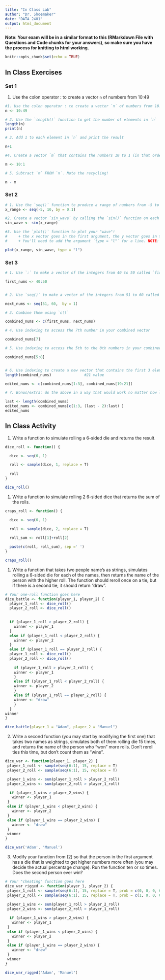 ```yaml
---
title: "In Class Lab"
author: "Dr. Shoemaker"
date: "DATA 2401"
output: html_document
---
```


**Note: Your exam will be in a similar format to this (RMarkdown File with Questions and Code chunks for your answers), so make sure you have the process for knitting to html working.**

```r
knitr::opts_chunk$set(echo = TRUE)
```

## In Class Exercises

### Set 1

1.  Use the colon operator : to create a vector `n` of numbers from 10:49

```r

#1. Use the colon operator : to create a vector `n` of numbers from 10:49
n <- 10:49

# 2. Use the `length()` function to get the number of elements in `n`
length(n)
print(n)

# 3. Add 1 to each element in `n` and print the result

n+1

#4. Create a vector `m` that contains the numbers 10 to 1 (in that order), in two different ways, neither of which is just typing "10, 9 , 8 ...".  Hint: use one of the helper functions we learned.

m <- 10:1

# 5. Subtract `m` FROM `n`. Note the recycling!

n - m
```

### Set 2

```r
# 1. Use the `seq()` function to produce a range of numbers from -5 to 10 in `0.1` increments. Store it in a variable `x_range`
x_range <- seq(-5, 10, by = 0.1)

#2. Create a vector `sin_wave` by calling the `sin()` function on each element in `x_range`.
sin_wave <- sin(x_range)

#3. Use the `plot()` function to plot your "wave"!
#     + the x vector goes in the first argument, the y vector goes in the second argument
#     + You'll need to add the argument `type = "l"` for a line. NOTE: That is a lower case "L", not a 1. 

plot(x_range, sin_wave, type = "l")

```

### Set 3

```r
# 1. Use `:` to make a vector of the integers from 40 to 50 called `first_nums`

first_nums <- 40:50


# 2. Use `seq()` to make a vector of the integers from 51 to 60 called `next_nums`

next_nums <- seq(51, 60,  by = 1)

# 3. Combine them using `c()`

combined_nums <- c(first_nums, next_nums)

# 4. Use indexing to access the 7th number in your combined vector

combined_nums[7]

# 5. Use indexing to access the 5th to the 8th numbers in your combined vector

combined_nums[5:8]


# 6. Use indexing to create a new vector that contains the first 3 elements and last 3 elements of your combined vector. 
length(combined_nums)               #21 value

edited_nums <- c(combined_nums[1:3], combined_nums[19:21])

# 7. Bonus/extra: do the above in a way that would work no matter how long the vector is (as long as it's longer than 2 elements)

last <- length(combined_nums)
edited_nums <- combined_nums[c(1:3, (last - 2):last) ]
edited_nums
```

## In Class Activity

1.  Write a function to simulate rolling a 6-sided die and returns the result.

```r

dice_roll <- function() {

  dice <- seq(6, 1)

  roll <- sample(dice, 1, replace = T)
  
  roll
}

dice_roll()

```

1.  Write a function to simulate rolling 2 6-sided dice that returns the sum of the rolls.

```r
craps_roll <- function() {

  dice <- seq(6, 1)

  roll <- sample(dice, 2, replace = T)
  
  roll_sum <- roll[1]+roll[2]

  paste(c(roll, roll_sum), sep =' ')
}

craps_roll()
```

1.  Write a function that takes two people name's as strings, simulates rolling a 6-sided die for each of the names, then returns the name of the person with the higher roll. The function should reroll once on a tie, but if there is a second tie, it should return "draw".

```r
# Your one-roll function goes here
dice_battle <- function(player_1, player_2) {
  player_1_roll <- dice_roll()
  player_2_roll <- dice_roll()
  
  
  if (player_1_roll > player_2_roll) {
    winner <- player_1
  }
  else if (player_1_roll < player_2_roll) {
    winner <- player_2
  }
  else if (player_1_roll == player_2_roll) {
  player_1_roll <- dice_roll()
  player_2_roll <- dice_roll()
  
    if (player_1_roll > player_2_roll) {
    winner <- player_1
    }
    else if (player_1_roll < player_2_roll) {
    winner <- player_2   
    }
    else if (player_1_roll == player_2_roll) {
    winner <- "draw"
    }  
  }
winner  
}

dice_battle(player_1 = "Adam", player_2 = "Manuel")
```

2.  Write a second function (you may start by modifying the first one) that takes two names as strings, simulates both of them rolling die 15 times, and returns the name of the person who "won" more rolls. Don't reroll ties this time, but don't count them as "wins".

```r
dice_war <- function(player_1, player_2) {
 player_1_roll <- sample(seq(6:1), 15, replace = T)
 player_2_roll <- sample(seq(6:1), 15, replace = T)

 player_1_wins <- sum(player_1_roll > player_2_roll)
 player_2_wins <- sum(player_2_roll > player_1_roll)

  if (player_1_wins > player_2_wins) {
   winner <- player_1
 }
 else if (player_1_wins < player_2_wins) {
   winner <- player_2
 }
 else if (player_1_wins == player_2_wins) {
   winner <- "draw"
 }
 winner
}

dice_war('Adam', 'Manuel')


```

3.  Modify your function from (2) so that the person in the first argument has a die that is weighted to get higher numbers more often (you may decide the actual percentage change). Run the function ten or so times. Does the second person ever win?

```r
# Your "cheating" function goes here
dice_war_rigged <- function(player_1, player_2) {
 player_1_roll <- sample(seq(6:1), 15, replace = T, prob = c(0, 0, 0, 0, 0, 1))
 player_2_roll <- sample(seq(6:1), 15, replace = T, prob = c(1, 0, 0, 0, 0, 0))
 
 player_1_wins <- sum(player_1_roll > player_2_roll)
 player_2_wins <- sum(player_2_roll > player_1_roll)

  if (player_1_wins > player_2_wins) {
   winner <- player_1
 }
 else if (player_1_wins < player_2_wins) {
   winner <- player_2
 }
 else if (player_1_wins == player_2_wins) {
   winner <- "draw"
 }
 winner
}

dice_war_rigged('Adam', 'Manuel')
```
